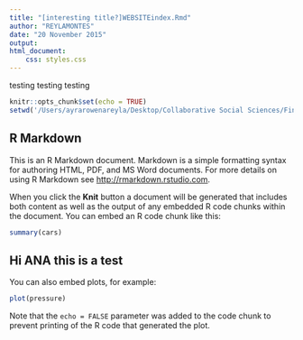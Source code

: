 ```yaml
---
title: "[interesting title?]WEBSITEindex.Rmd"
author: "REYLAMONTES"
date: "20 November 2015"
output:   
html_document:
    css: styles.css
---
```



testing testing testing 
  
```r
knitr::opts_chunk$set(echo = TRUE)
setwd('/Users/ayrarowenareyla/Desktop/Collaborative Social Sciences/Final_ProjectMontesReyla') 


```

## R Markdown

This is an R Markdown document. Markdown is a simple formatting syntax for authoring HTML, PDF, and MS Word documents. For more details on using R Markdown see <http://rmarkdown.rstudio.com>.

When you click the **Knit** button a document will be generated that includes both content as well as the output of any embedded R code chunks within the document. You can embed an R code chunk like this:

```r
summary(cars)
```

## Hi ANA this is a test

You can also embed plots, for example:

```r
plot(pressure)
```

Note that the `echo = FALSE` parameter was added to the code chunk to prevent printing of the R code that generated the plot.
